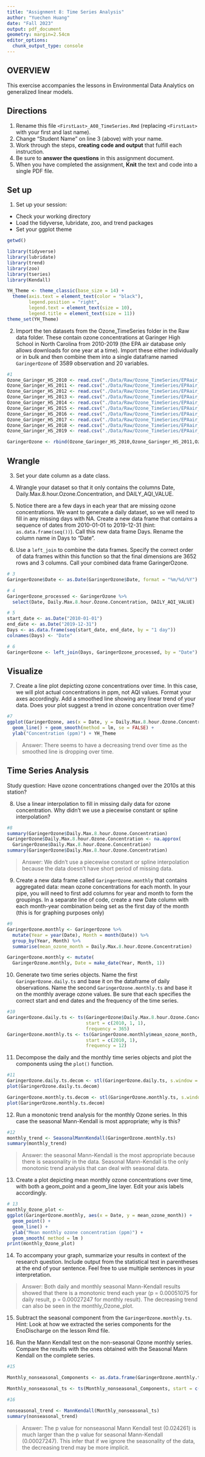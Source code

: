 ```yaml
---
title: "Assignment 8: Time Series Analysis"
author: "Yuechen Huang"
date: "Fall 2023"
output: pdf_document
geometry: margin=2.54cm
editor_options: 
  chunk_output_type: console
---
```


## OVERVIEW

This exercise accompanies the lessons in Environmental Data Analytics on generalized linear models. 

## Directions
1. Rename this file `<FirstLast>_A08_TimeSeries.Rmd` (replacing `<FirstLast>` with your first and last name).
2. Change "Student Name" on line 3 (above) with your name.
3. Work through the steps, **creating code and output** that fulfill each instruction.
4. Be sure to **answer the questions** in this assignment document.
5. When you have completed the assignment, **Knit** the text and code into a single PDF file.

## Set up 
1. Set up your session:

* Check your working directory
* Load the tidyverse, lubridate, zoo, and trend packages
* Set your ggplot theme

```r
getwd()

library(tidyverse)
library(lubridate)
library(trend)
library(zoo)
library(tseries)
library(Kendall)

YH_Theme <- theme_classic(base_size = 14) + 
  theme(axis.text = element_text(color = "black"), 
        legend.position = "right",
        legend.text = element_text(size = 10),
        legend.title = element_text(size = 11))
theme_set(YH_Theme)
```


2. Import the ten datasets from the Ozone_TimeSeries folder in the Raw data folder. These contain ozone concentrations at Garinger High School in North Carolina from 2010-2019 (the EPA air database only allows downloads for one year at a time). Import these either individually or in bulk and then combine them into a single dataframe named `GaringerOzone` of 3589 observation and 20 variables. 

```r
#1
Ozone_Garinger_HS_2010 <- read.csv("./Data/Raw/Ozone_TimeSeries/EPAair_O3_GaringerNC2010_raw.csv")
Ozone_Garinger_HS_2011 <- read.csv("./Data/Raw/Ozone_TimeSeries/EPAair_O3_GaringerNC2011_raw.csv")
Ozone_Garinger_HS_2012 <- read.csv("./Data/Raw/Ozone_TimeSeries/EPAair_O3_GaringerNC2012_raw.csv")
Ozone_Garinger_HS_2013 <- read.csv("./Data/Raw/Ozone_TimeSeries/EPAair_O3_GaringerNC2013_raw.csv")
Ozone_Garinger_HS_2014 <- read.csv("./Data/Raw/Ozone_TimeSeries/EPAair_O3_GaringerNC2014_raw.csv")
Ozone_Garinger_HS_2015 <- read.csv("./Data/Raw/Ozone_TimeSeries/EPAair_O3_GaringerNC2015_raw.csv")
Ozone_Garinger_HS_2016 <- read.csv("./Data/Raw/Ozone_TimeSeries/EPAair_O3_GaringerNC2016_raw.csv")
Ozone_Garinger_HS_2017 <- read.csv("./Data/Raw/Ozone_TimeSeries/EPAair_O3_GaringerNC2017_raw.csv")
Ozone_Garinger_HS_2018 <- read.csv("./Data/Raw/Ozone_TimeSeries/EPAair_O3_GaringerNC2018_raw.csv")
Ozone_Garinger_HS_2019 <- read.csv("./Data/Raw/Ozone_TimeSeries/EPAair_O3_GaringerNC2019_raw.csv")

GaringerOzone <- rbind(Ozone_Garinger_HS_2010,Ozone_Garinger_HS_2011,Ozone_Garinger_HS_2012,Ozone_Garinger_HS_2013,Ozone_Garinger_HS_2014,Ozone_Garinger_HS_2015,Ozone_Garinger_HS_2016,Ozone_Garinger_HS_2017,Ozone_Garinger_HS_2018,Ozone_Garinger_HS_2019)
```

## Wrangle

3. Set your date column as a date class.

4. Wrangle your dataset so that it only contains the columns Date, Daily.Max.8.hour.Ozone.Concentration, and DAILY_AQI_VALUE. 

5. Notice there are a few days in each year that are missing ozone concentrations. We want to generate a daily dataset, so we will need to fill in any missing days with NA. Create a new data frame that contains a sequence of dates from 2010-01-01 to 2019-12-31 (hint: `as.data.frame(seq())`). Call this new data frame Days. Rename the column name in Days to "Date".

6. Use a `left_join` to combine the data frames. Specify the correct order of data frames within this function so that the final dimensions are 3652 rows and 3 columns. Call your combined data frame GaringerOzone. 

```r
# 3
GaringerOzone$Date <- as.Date(GaringerOzone$Date, format = "%m/%d/%Y")

# 4
GaringerOzone_processed <- GaringerOzone %>% 
  select(Date, Daily.Max.8.hour.Ozone.Concentration, DAILY_AQI_VALUE)

# 5
start_date <- as.Date("2010-01-01")
end_date <- as.Date("2019-12-31")
Days <- as.data.frame(seq(start_date, end_date, by = "1 day"))
colnames(Days) <- "Date"

# 6
GaringerOzone <- left_join(Days, GaringerOzone_processed, by = "Date")

```

## Visualize

7. Create a line plot depicting ozone concentrations over time. In this case, we will plot actual concentrations in ppm, not AQI values. Format your axes accordingly. Add a smoothed line showing any linear trend of your data. Does your plot suggest a trend in ozone concentration over time?

```r
#7
ggplot(GaringerOzone, aes(x = Date, y = Daily.Max.8.hour.Ozone.Concentration)) + 
  geom_line() + geom_smooth(method = lm, se = FALSE) +
  ylab("Concentration (ppm)") + YH_Theme
```

>Answer: There seems to have a decreasing trend over time as the smoothed line is dropping over time. 

## Time Series Analysis

Study question: Have ozone concentrations changed over the 2010s at this station? 

8. Use a linear interpolation to fill in missing daily data for ozone concentration. Why didn't we use a piecewise constant or spline interpolation?

```r
#8
summary(GaringerOzone$Daily.Max.8.hour.Ozone.Concentration)
GaringerOzone$Daily.Max.8.hour.Ozone.Concentration <- na.approx(
  GaringerOzone$Daily.Max.8.hour.Ozone.Concentration)
summary(GaringerOzone$Daily.Max.8.hour.Ozone.Concentration)
```

> Answer: We didn't use a piecewise constant or spline interpolation because the data doesn't have short period of missing data.


9. Create a new data frame called `GaringerOzone.monthly` that contains aggregated data: mean ozone concentrations for each month. In your pipe, you will need to first add columns for year and month to form the groupings. In a separate line of code, create a new Date column with each month-year combination being set as the first day of the month (this is for graphing purposes only)

```r
#9
GaringerOzone.monthly <- GaringerOzone %>% 
  mutate(Year = year(Date), Month = month(Date)) %>% 
  group_by(Year, Month) %>% 
  summarise(mean_ozone_month = Daily.Max.8.hour.Ozone.Concentration)

GaringerOzone.monthly <- mutate(
  GaringerOzone.monthly, Date = make_date(Year, Month, 1))
```


10. Generate two time series objects. Name the first `GaringerOzone.daily.ts` and base it on the dataframe of daily observations. Name the second `GaringerOzone.monthly.ts` and base it on the monthly average ozone values. Be sure that each specifies the correct start and end dates and the frequency of the time series.

```r
#10
GaringerOzone.daily.ts <- ts(GaringerOzone$Daily.Max.8.hour.Ozone.Concentration, 
                             start = c(2010, 1, 1), 
                             frequency = 365)
GaringerOzone.monthly.ts <- ts(GaringerOzone.monthly$mean_ozone_month, 
                             start = c(2010, 1), 
                             frequency = 12)
```


11. Decompose the daily and the monthly time series objects and plot the components using the `plot()` function.

```r
#11
GaringerOzone.daily.ts.decom <- stl(GaringerOzone.daily.ts, s.window = "periodic")
plot(GaringerOzone.daily.ts.decom)

GaringerOzone.monthly.ts.decom <- stl(GaringerOzone.monthly.ts, s.window = "periodic")
plot(GaringerOzone.monthly.ts.decom)

```


12. Run a monotonic trend analysis for the monthly Ozone series. In this case the seasonal Mann-Kendall is most appropriate; why is this?

```r
#12
monthly_trend <- SeasonalMannKendall(GaringerOzone.monthly.ts)
summary(monthly_trend)

```

> Answer: the seasonal Mann-Kendall is the most appropriate because there is seasonality in the data. Seasonal Mann-Kendall is the only monotonic trend analysis that can deal with seasonal data.

13. Create a plot depicting mean monthly ozone concentrations over time, with both a geom_point and a geom_line layer. Edit your axis labels accordingly.

```r
# 13
monthly_Ozone_plot <-
ggplot(GaringerOzone.monthly, aes(x = Date, y = mean_ozone_month)) +
  geom_point() +
  geom_line() +
  ylab("Mean monthly ozone concentration (ppm)") +
  geom_smooth( method = lm )
print(monthly_Ozone_plot)

```

14. To accompany your graph, summarize your results in context of the research question. Include output from the statistical test in parentheses at the end of your sentence. Feel free to use multiple sentences in your interpretation.

> Answer: Both daily and monthly seasonal Mann-Kendall results showed that there is a monotonic trend each year (p = 0.00051075 for daily result, p = 0.00027247 for monthly result). The decreasing trend can also be seen in the monthly_Ozone_plot. 

15. Subtract the seasonal component from the `GaringerOzone.monthly.ts`. Hint: Look at how we extracted the series components for the EnoDischarge on the lesson Rmd file.

16. Run the Mann Kendall test on the non-seasonal Ozone monthly series. Compare the results with the ones obtained with the Seasonal Mann Kendall on the complete series.

```r
#15

Monthly_nonseasonal_Components <- as.data.frame(GaringerOzone.monthly.ts.decom$time.series[,2:3])

Monthly_nonseasonal_ts <- ts(Monthly_nonseasonal_Components, start = c(2010,1), frequency = 12)

#16

nonseasonal_trend <- MannKendall(Monthly_nonseasonal_ts)
summary(nonseasonal_trend)
```

> Answer: The p value for nonseasonal Mann Kendall test (0.024261) is much larger than the p value for seasonal Mann-Kendall (0.00027247). This infer that if we ignore the seasonality of the data, the decreasing trend may be more implicit. 
